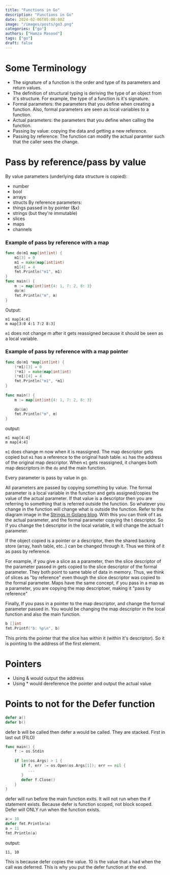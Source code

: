 ```yaml
---
title: "Functions in Go"
description: "Functions in Go"
date: 2024-02-06T05:00:00Z
image: "/images/posts/go3.png"
categories: ["go"]
authors: ["Hamza Masood"]
tags: ["go"]
draft: false
---
```

# Some Terminology 
- The signature of a function is the order and type of its parameters and return values.
- The definition of structural typing is deriving the type of an object from it's structure. For example, the type of a function is it's signature.
- Formal parameters: the parameters that you define when creating a function. Also, formal parameters are seen as local variables to a function.
- Actual parameters: the parameters that you define when calling the function.
- Passing by value: copying the data and getting a new reference.
- Passing by reference: The function can modify the actual paramter such that the caller sees the change.

# Pass by reference/pass by value

By value parameters (underlying data structure is copied):
- number
- bool
- arrays
- structs
By reference parameters:
- things passed in by pointer (&x)
- strings (but they're immutable)
- slices
- maps
- channels

### Example of pass by reference with a map
```go
func do(m1 map[int]int) {  
    m1[3] = 0  
    m1 = make(map[int]int)  
    m1[4] = 4  
    fmt.Println("m1", m1)  
}  
func main() {  
    m := map[int]int{4: 1, 7: 2, 8: 3}  
    do(m)  
    fmt.Println("m", m)  
}
```

Output:
```
m1 map[4:4]
m map[3:0 4:1 7:2 8:3]
```
`m1` does not change m after it gets reassigned because it should be seen as a local variable.

### Example of pass by reference with a map pointer
```go
func do(m1 *map[int]int) {  
    (*m1)[3] = 0  
    (*m1) = make(map[int]int)  
    (*m1)[4] = 4  
    fmt.Println("m1", *m1)  
}  
  
func main() {  
    m := map[int]int{4: 1, 7: 2, 8: 3}  
  
    do(&m)  
    fmt.Println("m", m)  
}
```
output:
```
m1 map[4:4]
m map[4:4]
```
`m1` does change m now when it is reassigned. The map descriptor gets copied but `m1` has a reference to the original hash table. `m1` has the address of the original map descriptor. When `m1` gets reassigned, it changes both map descriptors in the `do` and the main function.


<Notice type="note">Every parameter is pass by value in go.</Notice>

All parameters are passed by copying something by value. The formal parameter is a local variable in the function and gets assigned/copies the value of the actual parameter. If that value is a descriptor then you are referring to something that is referred outside the function. So whatever you change in the function will change what is outside the function. Refer to the diagram image in the [Strings in Golang blog](/blog/1-golang-strings). With this you can think of t as the actual parameter, and the formal parameter copying the t descriptor. So if you change the t descriptor in the local variable, it will change the actual t parameter.

If the object copied is a pointer or a descriptor, then the shared backing store (array, hash table, etc..) can be changed through it. Thus we think of it as pass by reference.

For example, if you give a slice as a parameter, then the slice descriptor of the parameter passed in gets copied to the slice descriptor of the formal parameter. They both point to same table of data in memory. Thus, we think of slices as "by reference" even though the slice descriptor was copied to the formal parameter. Maps have the same concept, if you pass in a map as a parameter, you are copying the map descriptoer, making it "pass by reference"

Finally, If you pass in a pointer to the map descriptor, and change the formal parameter passed in. You would be changing the map descriptor in the local function and also the main function.

```go
b []int
fmt.Printf("b: %p\n", b)
```
This prints the pointer that the slice has within it (within it's descriptor). So it is pointing to the address of the first element. 

# Pointers

- Using & would output the address
- Using * would dereference the pointer and output the actual value

# Points to not for the Defer function
```go
defer a()
defer b()
```

defer b will be called then defer a would be called. They are stacked. First in last out (FILO)

```go
func main() {  
    f := os.Stdin  
  
    if len(os.Args) > 1 {  
       if f, err := os.Open(os.Args[1]); err == nil {  
          ...  
       }  
       defer f.Close()  
    }  
}
```
defer will run before the main function exits. It will not run when the if statement exists. Because defer is function scoped, not block scoped. Defer will ONLY run when the function exists.

 ```go
 a:= 10
 defer fmt.Println(a)
 a = 11
 fmt.Println(a)
```
output:
```
11, 10
```
This is because defer copies the value. 10 is the value that `a` had when the call was deferred.
This is why you put the defer function at the end.
